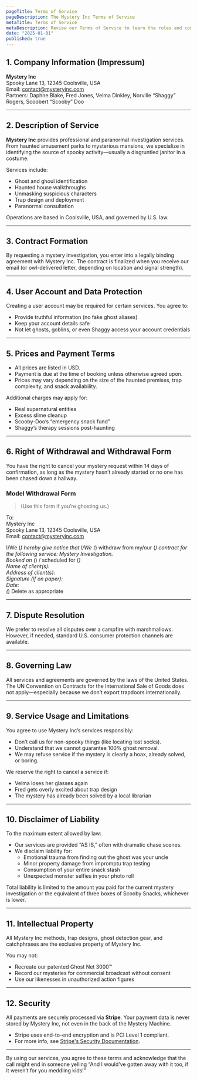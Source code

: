 ```yaml
---
pageTitle: Terms of Service
pageDescription: The Mystery Inc Terms of Service
metaTitle: Terms of Service
metaDescription: Review our Terms of Service to learn the rules and conditions for using our website and services.
date: "2025-01-01"
published: true
---
```


## 1. Company Information (Impressum)

**Mystery Inc**  
Spooky Lane 13, 12345 Coolsville, USA  
Email: contact@mysteryinc.com  
Partners: Daphne Blake, Fred Jones, Velma Dinkley, Norville “Shaggy” Rogers, Scoobert “Scooby” Doo

---

## 2. Description of Service

**Mystery Inc** provides professional and paranormal investigation services. From haunted amusement parks to mysterious mansions, we specialize in identifying the source of spooky activity—usually a disgruntled janitor in a costume.

Services include:

- Ghost and ghoul identification
- Haunted house walkthroughs
- Unmasking suspicious characters
- Trap design and deployment
- Paranormal consultation

Operations are based in Coolsville, USA, and governed by U.S. law.

---

## 3. Contract Formation

By requesting a mystery investigation, you enter into a legally binding agreement with Mystery Inc. The contract is finalized when you receive our email (or owl-delivered letter, depending on location and signal strength).

---

## 4. User Account and Data Protection

Creating a user account may be required for certain services. You agree to:

- Provide truthful information (no fake ghost aliases)
- Keep your account details safe
- Not let ghosts, goblins, or even Shaggy access your account credentials

---

## 5. Prices and Payment Terms

- All prices are listed in USD.
- Payment is due at the time of booking unless otherwise agreed upon.
- Prices may vary depending on the size of the haunted premises, trap complexity, and snack availability.

Additional charges may apply for:

- Real supernatural entities
- Excess slime cleanup
- Scooby-Doo’s “emergency snack fund”
- Shaggy’s therapy sessions post-haunting

---

## 6. Right of Withdrawal and Withdrawal Form

You have the right to cancel your mystery request within 14 days of confirmation, as long as the mystery hasn’t already started or no one has been chased down a hallway.

### Model Withdrawal Form

> (Use this form if you’re ghosting us.)

To:  
Mystery Inc  
Spooky Lane 13, 12345 Coolsville, USA  
Email: contact@mysteryinc.com

I/We (_) hereby give notice that I/We (_) withdraw from my/our (_) contract for the following service: Mystery Investigation.  
Booked on (_) / scheduled for (_)  
Name of client(s):  
Address of client(s):  
Signature (if on paper):  
Date:  
(_) Delete as appropriate

---

## 7. Dispute Resolution

We prefer to resolve all disputes over a campfire with marshmallows. However, if needed, standard U.S. consumer protection channels are available.

---

## 8. Governing Law

All services and agreements are governed by the laws of the United States. The UN Convention on Contracts for the International Sale of Goods does not apply—especially because we don’t export trapdoors internationally.

---

## 9. Service Usage and Limitations

You agree to use Mystery Inc’s services responsibly:

- Don’t call us for non-spooky things (like locating lost socks).
- Understand that we cannot guarantee 100% ghost removal.
- We may refuse service if the mystery is clearly a hoax, already solved, or boring.

We reserve the right to cancel a service if:

- Velma loses her glasses again
- Fred gets overly excited about trap design
- The mystery has already been solved by a local librarian

---

## 10. Disclaimer of Liability

To the maximum extent allowed by law:

- Our services are provided “AS IS,” often with dramatic chase scenes.
- We disclaim liability for:
  - Emotional trauma from finding out the ghost was your uncle
  - Minor property damage from impromptu trap testing
  - Consumption of your entire snack stash
  - Unexpected monster selfies in your photo roll

Total liability is limited to the amount you paid for the current mystery investigation or the equivalent of three boxes of Scooby Snacks, whichever is lower.

---

## 11. Intellectual Property

All Mystery Inc methods, trap designs, ghost detection gear, and catchphrases are the exclusive property of Mystery Inc.

You may not:

- Recreate our patented Ghost Net 3000™
- Record our mysteries for commercial broadcast without consent
- Use our likenesses in unauthorized action figures

---

## 12. Security

All payments are securely processed via **Stripe**. Your payment data is never stored by Mystery Inc, not even in the back of the Mystery Machine.

- Stripe uses end-to-end encryption and is PCI Level 1 compliant.
- For more info, see [Stripe's Security Documentation](https://stripe.com/docs/security).

---

By using our services, you agree to these terms and acknowledge that the call might end in someone yelling “And I would’ve gotten away with it too, if it weren’t for you meddling kids!”
